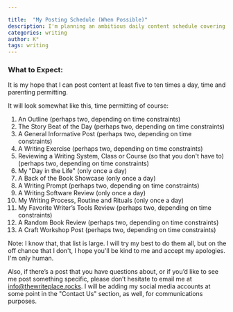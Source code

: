 ```yaml
---

title:  "My Posting Schedule (When Possible)"
description: I'm planning an ambitious daily content schedule covering everything from writing exercises and story beats to software reviews and craft workshops. My goal is to share 5-10 posts daily, including outlines, writing prompts, system reviews, and glimpses into my own writing process. Each type of content serves a specific purpose in helping fellow writers develop their craft. While some posts may appear multiple times daily, others like the "Day in the Life" and software reviews will be once-daily features. I welcome suggestions for specific topics through email.
categories: writing
author: K°
tags: writing
---
```

### What to Expect:
It is my hope that I can post content at least five to ten times a day, time and parenting permitting.

It will look somewhat like this, time permitting of course:
1. An Outline (perhaps two, depending on time constraints)
2. The Story Beat of the Day (perhaps two, depending on time constraints)
3. A General Informative Post (perhaps two, depending on time constraints)
4. A Writing Exercise (perhaps two, depending on time constraints)
5. Reviewing a Writing System, Class or Course (so that you don't have to) (perhaps two, depending on time constraints)
6. My "Day in the Life" (only once a day)
7. A Back of the Book Showcase (only once a day)
8. A Writing Prompt (perhaps two, depending on time constraints)
9. A Writing Software Review (only once a day)
10. My Writing Process, Routine and Rituals (only once a day)
11. My Favorite Writer’s Tools Review (perhaps two, depending on time constraints)
12. A Random Book Review (perhaps two, depending on time constraints)
13. A Craft Workshop Post (perhaps two, depending on time constraints)

Note: I know that, that list is large. I will try my best to do them all, but on the off chance that I don't, I hope you'll be kind to me and accept my apologies. I'm only human.

Also, if there’s a post that you have questions about, or if you’d like to see me post something specific, please don’t hesitate to email me at info@thewriteplace.rocks.
I will be adding my social media accounts at some point in the "Contact Us" section, as well, for communications purposes.

